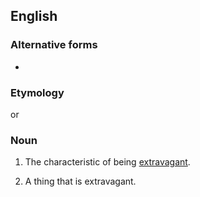 ==English==

===Alternative forms===
* {{l|en|extravagance}}

===Etymology===
{{suffix|en|extravagant|cy}} or {{suffix|en|extravagance|y}}

===Noun===
{{en-noun|~|extravagancies}}

# {{lb|en|archaic|17-19th centuries}} The characteristic of being [[extravagant]].
# {{lb|en|archaic|17-19th centuries}} A thing that is extravagant.